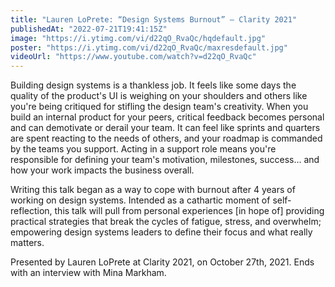 ```yaml
---
title: "Lauren LoPrete: “Design Systems Burnout” — Clarity 2021"
publishedAt: "2022-07-21T19:41:15Z"
image: "https://i.ytimg.com/vi/d22qO_RvaQc/hqdefault.jpg"
poster: "https://i.ytimg.com/vi/d22qO_RvaQc/maxresdefault.jpg"
videoUrl: "https://www.youtube.com/watch?v=d22qO_RvaQc"
---
```


Building design systems is a thankless job. It feels like some days the quality of the product's UI is weighing on your shoulders and others like you're being critiqued for stifling the design team's creativity. When you build an internal product for your peers, critical feedback becomes personal and can demotivate or derail your team. It can feel like sprints and quarters are spent reacting to the needs of others, and your roadmap is commanded by the teams you support. Acting in a support role means you're responsible for defining your team's motivation, milestones, success... and how your work impacts the business overall.

Writing this talk began as a way to cope with burnout after 4 years of working on design systems. Intended as a cathartic moment of self-reflection, this talk will pull from personal experiences [in hope of] providing practical strategies that break the cycles of fatigue, stress, and overwhelm; empowering design systems leaders to define their focus and what really matters.

Presented by Lauren LoPrete at Clarity 2021, on October 27th, 2021. Ends with an interview with Mina Markham.
